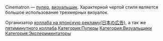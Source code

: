 {{Инфобокс для пуперов
|title2=Cinematron
|другие_ники=Anton.чиque
|image3=[[Файл:Cinematron.jpg|left]]
|сферы_творчества=RYTP, 3D моделирование
|год_начала=13 сент. 2013 г.
|image4=
|имя_фамилия=Антон
|дата_рождения=15 октября
|место_проживания=
|ссылки=
*[https://www.youtube.com/channel/UCswNAhhsm1RSeb3E3n9XgUQ Канал]
*[https://www.youtube.com/channel/UCSj7sPeBFp5pXX39JOlNmxA Альт]
*[https://vk.com/cnmtrnpubl Паблик]
*[https://soundcloud.com/cinematron Soundcloud]
}}Cinematron — [[Пуперы|пупер]], [[Визуальщики|визуальщик]]. Характерной чертой стиля является большое использование трехмерных визуалок.

Организатор [https://youtu.be/xp-AvETQmN4 коллаба на японскую рекламу(日本の広告)], а так же [https://youtu.be/l4ddzevXZJ8 пятиминутного коллаба].[[Категория:Пуперы]]
[[Категория:Визуальщики]]
[[Категория:Экспериментаторы]]